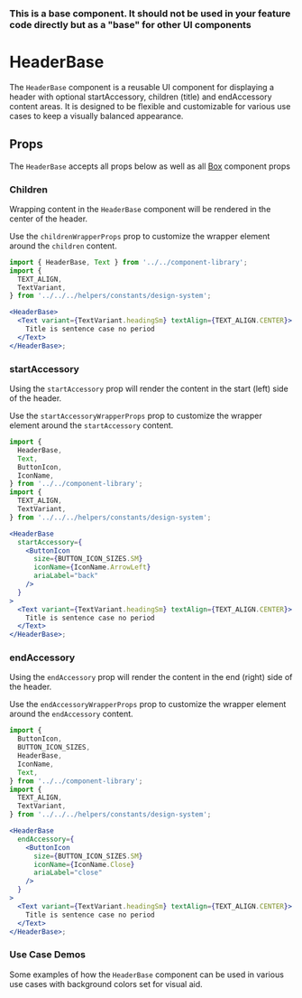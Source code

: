 
### This is a base component. It should not be used in your feature code directly but as a "base" for other UI components

# HeaderBase

The `HeaderBase` component is a reusable UI component for displaying a header with optional startAccessory, children (title) and endAccessory content areas. It is designed to be flexible and customizable for various use cases to keep a visually balanced appearance.

<Canvas>
  <Story id="components-componentlibrary-headerbase--default-story" />
</Canvas>

## Props

The `HeaderBase` accepts all props below as well as all [Box](/docs/components-ui-box--default-story#props) component props

<ArgsTable of={HeaderBase} />

### Children

Wrapping content in the `HeaderBase` component will be rendered in the center of the header.

Use the `childrenWrapperProps` prop to customize the wrapper element around the `children` content.

<Canvas>
  <Story id="components-componentlibrary-headerbase--children" />
</Canvas>

```jsx
import { HeaderBase, Text } from '../../component-library';
import {
  TEXT_ALIGN,
  TextVariant,
} from '../../../helpers/constants/design-system';

<HeaderBase>
  <Text variant={TextVariant.headingSm} textAlign={TEXT_ALIGN.CENTER}>
    Title is sentence case no period
  </Text>
</HeaderBase>;
```

### startAccessory

Using the `startAccessory` prop will render the content in the start (left) side of the header.

Use the `startAccessoryWrapperProps` prop to customize the wrapper element around the `startAccessory` content.

<Canvas>
  <Story id="components-componentlibrary-headerbase--start-accessory" />
</Canvas>

```jsx
import {
  HeaderBase,
  Text,
  ButtonIcon,
  IconName,
} from '../../component-library';
import {
  TEXT_ALIGN,
  TextVariant,
} from '../../../helpers/constants/design-system';

<HeaderBase
  startAccessory={
    <ButtonIcon
      size={BUTTON_ICON_SIZES.SM}
      iconName={IconName.ArrowLeft}
      ariaLabel="back"
    />
  }
>
  <Text variant={TextVariant.headingSm} textAlign={TEXT_ALIGN.CENTER}>
    Title is sentence case no period
  </Text>
</HeaderBase>;
```

### endAccessory

Using the `endAccessory` prop will render the content in the end (right) side of the header.

Use the `endAccessoryWrapperProps` prop to customize the wrapper element around the `endAccessory` content.

<Canvas>
  <Story id="components-componentlibrary-headerbase--end-accessory" />
</Canvas>

```jsx
import {
  ButtonIcon,
  BUTTON_ICON_SIZES,
  HeaderBase,
  IconName,
  Text,
} from '../../component-library';
import {
  TEXT_ALIGN,
  TextVariant,
} from '../../../helpers/constants/design-system';

<HeaderBase
  endAccessory={
    <ButtonIcon
      size={BUTTON_ICON_SIZES.SM}
      iconName={IconName.Close}
      ariaLabel="close"
    />
  }
>
  <Text variant={TextVariant.headingSm} textAlign={TEXT_ALIGN.CENTER}>
    Title is sentence case no period
  </Text>
</HeaderBase>;
```

### Use Case Demos

Some examples of how the `HeaderBase` component can be used in various use cases with background colors set for visual aid.

<Canvas>
  <Story id="components-componentlibrary-headerbase--use-case-demos" />
</Canvas>
